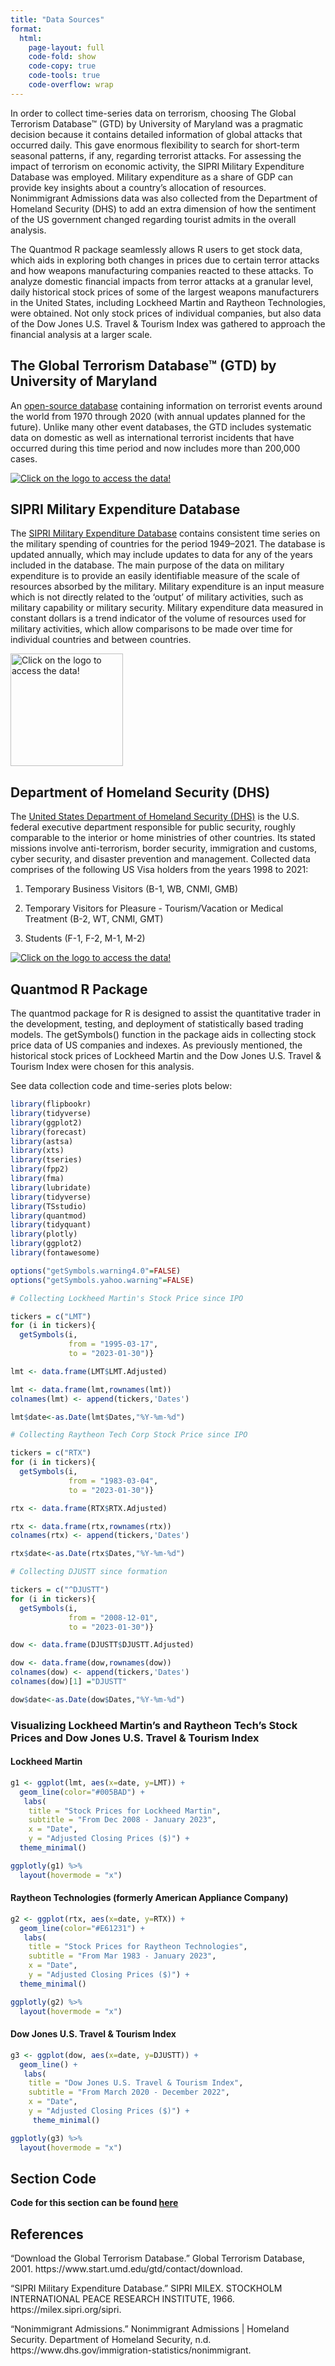 ```yaml
---
title: "Data Sources"
format:
  html:
    page-layout: full
    code-fold: show
    code-copy: true
    code-tools: true
    code-overflow: wrap
---
```


In order to collect time-series data on terrorism, choosing The Global Terrorism Database™ (GTD) by University of Maryland was a pragmatic decision because it contains detailed information of global attacks that occurred daily. This gave  enormous flexibility to search for short-term seasonal patterns, if any, regarding terrorist attacks. For assessing the impact of terrorism on economic activity, the SIPRI Military Expenditure Database was employed. Military expenditure as a share of GDP can provide key insights about a country's allocation of resources. Nonimmigrant Admissions data was also collected from the Department of Homeland Security (DHS) to add an extra dimension of how the sentiment of the US government changed regarding tourist admits in the overall analysis.

The Quantmod R package seamlessly allows R users to get stock data, which aids in exploring both changes in prices due to certain terror attacks and how weapons manufacturing companies reacted to these attacks. To analyze domestic financial impacts from terror attacks at a granular level, daily historical stock prices of some of the largest weapons manufacturers in the United States, including Lockheed Martin and Raytheon Technologies, were obtained. Not only stock prices of individual companies, but also data of the Dow Jones U.S. Travel & Tourism Index was gathered to approach the financial analysis at a larger scale.

## The Global Terrorism Database™ (GTD) by University of Maryland

An [open-source database](https://www.start.umd.edu/gtd/contact/download) containing information on terrorist events around the world from 1970 through 2020 (with annual updates planned for the future). Unlike many other event databases, the GTD includes systematic data on domestic as well as international terrorist incidents that have occurred during this time period and now includes more than 200,000 cases.

[![Click on the logo to access the data!](gtd.jpeg)](../Data/gtd.xlsx)

## SIPRI Military Expenditure Database

The [SIPRI Military Expenditure Database](https://milex.sipri.org/sipri) contains consistent time series on the military spending of countries for the period 1949--2021. The database is updated annually, which may include updates to data for any of the years included in the database. The main purpose of the data on military expenditure is to provide an easily identifiable measure of the scale of resources absorbed by the military. Military expenditure is an input measure which is not directly related to the 'output' of military activities, such as military capability or military security. Military expenditure data measured in constant dollars is a trend indicator of the volume of resources used for military activities, which allow comparisons to be made over time for individual countries and between countries.

[![Click on the logo to access the data!](sipri.jpeg){height="180"}](../Data/SIPRI.xlsx)

## Department of Homeland Security (DHS)

The [United States Department of Homeland Security (DHS)](https://www.dhs.gov/immigration-statistics/nonimmigrant) is the U.S. federal executive department responsible for public security, roughly comparable to the interior or home ministries of other countries. Its stated missions involve anti-terrorism, border security, immigration and customs, cyber security, and disaster prevention and management. Collected data comprises of the following US Visa holders from the years 1998 to 2021:

1. Temporary Business Visitors (B-1, WB, CNMI, GMB)

2. Temporary Visitors for Pleasure - Tourism/Vacation or Medical Treatment (B-2, WT, CNMI, GMT)

3. Students (F-1, F-2, M-1, M-2) 

[![Click on the logo to access the data!](dhs.jpeg)](../Data/DHS_98_21.xls)

## Quantmod R Package

The quantmod package for R is designed to assist the quantitative trader in the development, testing, and deployment of statistically based trading models. The getSymbols() function in the package aids in collecting stock price data of US companies and indexes. As previously mentioned, the historical stock prices of Lockheed Martin and the Dow Jones U.S. Travel & Tourism Index were chosen for this analysis.

See data collection code and time-series plots below:

```r
library(flipbookr)
library(tidyverse)
library(ggplot2)
library(forecast)
library(astsa) 
library(xts)
library(tseries)
library(fpp2)
library(fma)
library(lubridate)
library(tidyverse)
library(TSstudio)
library(quantmod)
library(tidyquant)
library(plotly)
library(ggplot2)
library(fontawesome)
```

```r
options("getSymbols.warning4.0"=FALSE)
options("getSymbols.yahoo.warning"=FALSE)

# Collecting Lockheed Martin's Stock Price since IPO

tickers = c("LMT")
for (i in tickers){
  getSymbols(i,
             from = "1995-03-17",
             to = "2023-01-30")}

lmt <- data.frame(LMT$LMT.Adjusted)

lmt <- data.frame(lmt,rownames(lmt))
colnames(lmt) <- append(tickers,'Dates')

lmt$date<-as.Date(lmt$Dates,"%Y-%m-%d")

# Collecting Raytheon Tech Corp Stock Price since IPO

tickers = c("RTX")
for (i in tickers){
  getSymbols(i,
             from = "1983-03-04",
             to = "2023-01-30")}

rtx <- data.frame(RTX$RTX.Adjusted)

rtx <- data.frame(rtx,rownames(rtx))
colnames(rtx) <- append(tickers,'Dates')

rtx$date<-as.Date(rtx$Dates,"%Y-%m-%d")

# Collecting DJUSTT since formation

tickers = c("^DJUSTT")
for (i in tickers){
  getSymbols(i,
             from = "2008-12-01",
             to = "2023-01-30")}

dow <- data.frame(DJUSTT$DJUSTT.Adjusted)

dow <- data.frame(dow,rownames(dow))
colnames(dow) <- append(tickers,'Dates')
colnames(dow)[1] ="DJUSTT"

dow$date<-as.Date(dow$Dates,"%Y-%m-%d")
```

### Visualizing Lockheed Martin's and Raytheon Tech's Stock Prices and Dow Jones U.S. Travel & Tourism Index

::: panel-tabset
#### Lockheed Martin

```r
g1 <- ggplot(lmt, aes(x=date, y=LMT)) +
  geom_line(color="#005BAD") +
   labs(
    title = "Stock Prices for Lockheed Martin",
    subtitle = "From Dec 2008 - January 2023",
    x = "Date",
    y = "Adjusted Closing Prices ($)") + 
  theme_minimal() 

ggplotly(g1) %>%
  layout(hovermode = "x")
```

#### Raytheon Technologies (formerly American Appliance Company)

```r
g2 <- ggplot(rtx, aes(x=date, y=RTX)) +
  geom_line(color="#E61231") +
   labs(
    title = "Stock Prices for Raytheon Technologies",
    subtitle = "From Mar 1983 - January 2023",
    x = "Date",
    y = "Adjusted Closing Prices ($)") + 
  theme_minimal() 

ggplotly(g2) %>%
  layout(hovermode = "x")
```

#### Dow Jones U.S. Travel & Tourism Index

```r
g3 <- ggplot(dow, aes(x=date, y=DJUSTT)) +
  geom_line() +
   labs(
    title = "Dow Jones U.S. Travel & Tourism Index",
    subtitle = "From March 2020 - December 2022",
    x = "Date",
    y = "Adjusted Closing Prices ($)") + 
     theme_minimal() 

ggplotly(g3) %>%
  layout(hovermode = "x")
```
:::

## Section Code

**Code for this section can be found [here](https://github.com/TegveerG/Time-Series-Project/blob/main/Time%20Series%20Analysis/Data-Sources.qmd)**

## References

“Download the Global Terrorism Database.” Global Terrorism Database, 2001. https://www.start.umd.edu/gtd/contact/download. 

“SIPRI Military Expenditure Database.” SIPRI MILEX. STOCKHOLM INTERNATIONAL PEACE RESEARCH INSTITUTE, 1966. https://milex.sipri.org/sipri. 

“Nonimmigrant Admissions.” Nonimmigrant Admissions | Homeland Security. Department of Homeland Security, n.d. https://www.dhs.gov/immigration-statistics/nonimmigrant. 